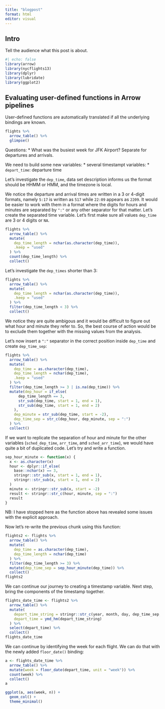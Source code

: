 ```yaml
---
title: "blogpost"
format: html
editor: visual
---
```


## Intro

Tell the audience what this post is about.


```r
#| echo: false
library(arrow)
library(nycflights13)
library(dplyr)
library(lubridate)
library(ggplot2)
```


## Evaluating user-defined functions in Arrow pipelines

User-defined functions are automatically translated if all the underlying bindings are known.

```r
flights %>% 
  arrow_table() %>% 
  glimpse()
```

Questions:
* What was the busiest week for JFK Airport? Separate for departures and arrivals.

We need to build some new variables: 
* several timestampt variables:
  * `depart_time`: departure time

Let's investigate the `dep_time`, data set description informs us the format should be HHMM or HMM, and the timezone is local. 

We notice the departure and arrival times are written in a 3 or 4-digit formats, namely `5:17` is written as 
`517` while `22:09` appears as `2209`. It would be easier to work with them in a format where the digits for hours and minutes are separated by `":"` or any other separator for that matter. Let's create the separated time
variable. Let's first make sure all values `dep_time` are 3 or 4 digits or `NA`.

```r
flights %>% 
  arrow_table() %>% 
  mutate(
    dep_time_length = nchar(as.character(dep_time)),
    .keep = "used"
  ) %>% 
  count(dep_time_length) %>% 
  collect()
```

Let's investigate the `dep_times` shorter than 3:
```r
flights %>% 
  arrow_table() %>% 
  mutate(
    dep_time_length = nchar(as.character(dep_time)),
    .keep = "used"
  ) %>% 
  filter(dep_time_length < 3) %>% 
  collect()
```

We notice they are quite ambigous and it would be difficult to figure out what hour and minute they refer to. So, the best course of action would be to exclude them together with the missing values from the analysis.

Let's now insert a `":"` separator in the correct position inside `dep_time` and create `dep_time_sep`:

```r
flights %>% 
  arrow_table() %>% 
  mutate(
    dep_time = as.character(dep_time),
    dep_time_length = nchar(dep_time),
    .keep = "used"
  ) %>% 
  filter(dep_time_length >= 3 | is.na(dep_time)) %>% 
  mutate(dep_hour = if_else(
      dep_time_length == 3,
      str_sub(dep_time, start = 1, end = 1),
      str_sub(dep_time, start = 1, end = 2)
    ),
    dep_minute = str_sub(dep_time, start = -2),
    dep_time_sep = str_c(dep_hour, dep_minute, sep = ":")
  ) %>% 
  collect()
```

If we want to replicate the separation of hour and minute for the other variables (`sched_dep_time`, `arr_time`, and `sched_arr_time`), we would have quite a bit of duplicated code. Let's try and write a function.

```r
sep_hour_minute <- function(x) {
  x <- as.character(x)
  hour <- dplyr::if_else(
    base::nchar(x) == 3,
    stringr::str_sub(x, start = 1, end = 1),
    stringr::str_sub(x, start = 1, end = 2)
  )
  minute <- stringr::str_sub(x, start = -2)
  result <- stringr::str_c(hour, minute, sep = ":")
  result
}
```

NB: I have stopped here as the function above has revealed some issues with the explicit approach.

Now let's re-write the previous chunk using this function:

```r
flights2 <- flights %>% 
  arrow_table() %>% 
  mutate(
    dep_time = as.character(dep_time),
    dep_time_length = nchar(dep_time)
  ) %>% 
  filter(dep_time_length >= 3) %>% 
  mutate(dep_time_sep = sep_hour_minute(dep_time)) %>% 
  collect()
flights2
```

We can continue our journey to creating a timestamp variable. Next step, bring the components of the timestamp together.

```r
flights_date_time <- flights2 %>% 
  arrow_table() %>% 
  mutate(
    depart_time_string = stringr::str_c(year, month, day, dep_time_sep, sep = "-"),
    depart_time = ymd_hm(depart_time_string)
  ) %>%
  select(depart_time) %>% 
  collect()
flights_date_time
```
We can continue by identifying the week for each flight. We can do that with the newly added `floor_date()` binding:
```r
a <- flights_date_time %>% 
  arrow_table() %>% 
  mutate(week = floor_date(depart_time, unit = "week")) %>% 
  count(week) %>% 
  collect()
a
```

```r
ggplot(a, aes(week, n)) +
  geom_col() +
  theme_minimal()
```

